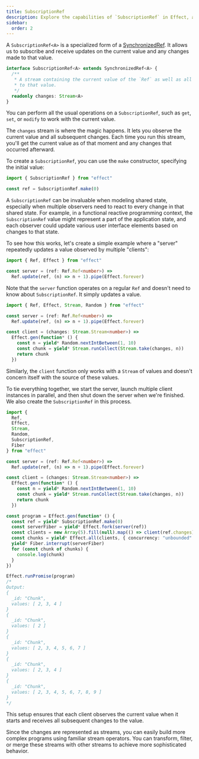```yaml
---
title: SubscriptionRef
description: Explore the capabilities of `SubscriptionRef` in Effect, a specialized form of `SynchronizedRef`. Learn how it allows you to subscribe and receive updates on the current value and any changes made to that value. Understand the power of the `changes` stream, which facilitates observing the value and subsequent changes. Dive into practical examples demonstrating the use of `SubscriptionRef` in modeling shared state, especially in scenarios where multiple observers need to react to every change. Witness the seamless integration of `SubscriptionRef` with asynchronous tasks and discover how it enhances efficient state management in your programs.
sidebar:
  order: 2
---
```


A `SubscriptionRef<A>` is a specialized form of a [SynchronizedRef](/docs/state-management/synchronizedref/). It allows us to subscribe and receive updates on the current value and any changes made to that value.

```ts showLineNumbers=false
interface SubscriptionRef<A> extends SynchronizedRef<A> {
  /**
   * A stream containing the current value of the `Ref` as well as all changes
   * to that value.
   */
  readonly changes: Stream<A>
}
```

You can perform all the usual operations on a `SubscriptionRef`, such as `get`, `set`, or `modify` to work with the current value.

The `changes` stream is where the magic happens. It lets you observe the current value and all subsequent changes. Each time you run this stream, you'll get the current value as of that moment and any changes that occurred afterward.

To create a `SubscriptionRef`, you can use the `make` constructor, specifying the initial value:

```ts twoslash
import { SubscriptionRef } from "effect"

const ref = SubscriptionRef.make(0)
```

A `SubscriptionRef` can be invaluable when modeling shared state, especially when multiple observers need to react to every change in that shared state. For example, in a functional reactive programming context, the `SubscriptionRef` value might represent a part of the application state, and each observer could update various user interface elements based on changes to that state.

To see how this works, let's create a simple example where a "server" repeatedly updates a value observed by multiple "clients":

```ts twoslash
import { Ref, Effect } from "effect"

const server = (ref: Ref.Ref<number>) =>
  Ref.update(ref, (n) => n + 1).pipe(Effect.forever)
```

Note that the `server` function operates on a regular `Ref` and doesn't need to know about `SubscriptionRef`. It simply updates a value.

```ts twoslash
import { Ref, Effect, Stream, Random } from "effect"

const server = (ref: Ref.Ref<number>) =>
  Ref.update(ref, (n) => n + 1).pipe(Effect.forever)

const client = (changes: Stream.Stream<number>) =>
  Effect.gen(function* () {
    const n = yield* Random.nextIntBetween(1, 10)
    const chunk = yield* Stream.runCollect(Stream.take(changes, n))
    return chunk
  })
```

Similarly, the `client` function only works with a `Stream` of values and doesn't concern itself with the source of these values.

To tie everything together, we start the server, launch multiple client instances in parallel, and then shut down the server when we're finished. We also create the `SubscriptionRef` in this process.

```ts twoslash
import {
  Ref,
  Effect,
  Stream,
  Random,
  SubscriptionRef,
  Fiber
} from "effect"

const server = (ref: Ref.Ref<number>) =>
  Ref.update(ref, (n) => n + 1).pipe(Effect.forever)

const client = (changes: Stream.Stream<number>) =>
  Effect.gen(function* () {
    const n = yield* Random.nextIntBetween(1, 10)
    const chunk = yield* Stream.runCollect(Stream.take(changes, n))
    return chunk
  })

const program = Effect.gen(function* () {
  const ref = yield* SubscriptionRef.make(0)
  const serverFiber = yield* Effect.fork(server(ref))
  const clients = new Array(5).fill(null).map(() => client(ref.changes))
  const chunks = yield* Effect.all(clients, { concurrency: "unbounded" })
  yield* Fiber.interrupt(serverFiber)
  for (const chunk of chunks) {
    console.log(chunk)
  }
})

Effect.runPromise(program)
/*
Output:
{
  _id: "Chunk",
  values: [ 2, 3, 4 ]
}
{
  _id: "Chunk",
  values: [ 2 ]
}
{
  _id: "Chunk",
  values: [ 2, 3, 4, 5, 6, 7 ]
}
{
  _id: "Chunk",
  values: [ 2, 3, 4 ]
}
{
  _id: "Chunk",
  values: [ 2, 3, 4, 5, 6, 7, 8, 9 ]
}
*/
```

This setup ensures that each client observes the current value when it starts and receives all subsequent changes to the value.

Since the changes are represented as streams, you can easily build more complex programs using familiar stream operators. You can transform, filter, or merge these streams with other streams to achieve more sophisticated behavior.
